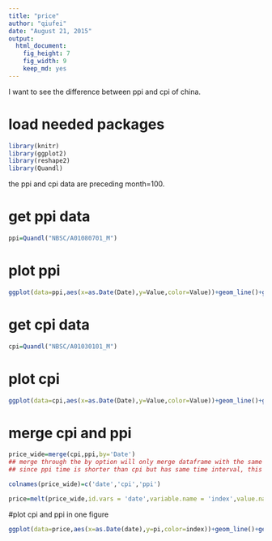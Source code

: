 ```yaml
---
title: "price"
author: "qiufei"
date: "August 21, 2015"
output: 
  html_document: 
    fig_height: 7
    fig_width: 9
    keep_md: yes
---
```


I want to see the difference between ppi and cpi of china.


# load needed packages

```r
library(knitr)
library(ggplot2)
library(reshape2)
library(Quandl)
```

the ppi and cpi data are preceding month=100.

# get ppi data

```r
ppi=Quandl("NBSC/A01080701_M")

```
# plot ppi

```r
ggplot(data=ppi,aes(x=as.Date(Date),y=Value,color=Value))+geom_line()+geom_point()
```

# get cpi data
```r
cpi=Quandl("NBSC/A01030101_M")

```

# plot cpi
```r
ggplot(data=cpi,aes(x=as.Date(Date),y=Value,color=Value))+geom_line()+geom_point()
```

# merge cpi and ppi
```r
price_wide=merge(cpi,ppi,by='Date')
## merge through the by option will only merge dataframe with the same variable name of the varible after by=.
## since ppi time is shorter than cpi but has same time interval, this is to get cpi and ppi in same time period.

colnames(price_wide)=c('date','cpi','ppi')

price=melt(price_wide,id.vars = 'date',variable.name = 'index',value.name = 'pi')

```

#plot cpi and ppi in one figure

```r
ggplot(data=price,aes(x=as.Date(date),y=pi,color=index))+geom_line()+geom_point()
```

